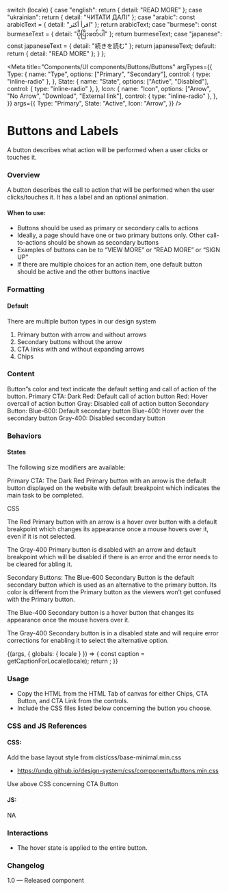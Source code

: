 
  switch (locale) {
    case "english":
      return { detail: "READ MORE" };
    case "ukrainian":
      return { detail: "ЧИТАТИ ДАЛІ" };
    case "arabic":
      const arabicText = { detail: "اقرأ أكثر" };
      return arabicText;
    case "burmese":
      const burmeseText = { detail: "ပိုပြီးဖတ်ပါ" };
      return burmeseText;
    case "japanese":
      const japaneseText = { detail: "続きを読む" };
      return japaneseText;
    default:
      return { detail: "READ MORE" };
  }
};

<Meta
  title="Components/UI components/Buttons/Buttons"
  argTypes={{
    Type: {
      name: "Type",
      options: ["Primary", "Secondary"],
      control: { type: "inline-radio" },
    },
    State: {
      name: "State",
      options: ["Active", "Disabled"],
      control: { type: "inline-radio" },
    },
    Icon: {
      name: "Icon",
      options: ["Arrow", "No Arrow", "Download", "External link"],
      control: { type: "inline-radio" },
    },
  }}
  args={{
    Type: "Primary",
    State: "Active",
    Icon: "Arrow",
  }}
/>

# Buttons and Labels

A button describes what action will be performed when a user clicks or touches it.

### Overview

A button describes the call to action that will be performed when the user clicks/touches it. It has a label and an optional animation.

#### When to use:

- Buttons should be used as primary or secondary calls to actions
- Ideally, a page should have one or two primary buttons only. Other call-to-actions should be shown as secondary buttons
- Examples of buttons can be to “VIEW MORE” or “READ MORE” or “SIGN UP”
- If there are multiple choices for an action item, one default button should be active and the other buttons inactive

### Formatting

#### Default

There are multiple button types in our design system

1. Primary button with arrow and without arrows
2. Secondary buttons without the arrow
3. CTA links with and without expanding arrows
4. Chips

### Content

Button”s color and text indicate the default setting and call of action of the button.
Primary CTA: Dark Red: Default call of action button
Red: Hover overcall of action button
Gray: Disabled call of action button
Secondary Button: Blue-600: Default secondary button
Blue-400: Hover over the secondary button
Gray-400: Disabled secondary button

### Behaviors

#### States

The following size modifiers are available:

Primary CTA:
The Dark Red Primary button with an arrow is the default button displayed on the website with default breakpoint which indicates the main task to be completed.

CSS

The Red Primary button with an arrow is a hover over button with a default breakpoint which changes its appearance once a mouse hovers over it, even if it is not selected.

The Gray-400 Primary button is disabled with an arrow and default breakpoint which will be disabled if there is an error and the error needs to be cleared for abling it.

Secondary Buttons:
The Blue-600 Secondary Button is the default secondary button which is used as an alternative to the primary button. Its color is different from the Primary button as the viewers won’t get confused with the Primary button.

The Blue-400 Secondary button is a hover button that changes its appearance once the mouse hovers over it.

The Gray-400 Secondary button is in a disabled state and will require error corrections for enabling it to select the alternative option.

<Canvas>
  <Story name="Buttons">
    {(args, { globals: { locale } }) => {
      const caption = getCaptionForLocale(locale);
      return <CtaButton label={caption.detail} {...args}></CtaButton>;
    }}
  </Story>
</Canvas>

### Usage

- Copy the HTML from the HTML Tab of canvas for either Chips, CTA Button, and CTA Link from the controls.
- Include the CSS files listed below concerning the button you choose.

### CSS and JS References

#### CSS:

Add the base layout style from dist/css/base-minimal.min.css

- https://undp.github.io/design-system/css/components/buttons.min.css

Use above CSS concerning CTA Button

#### JS:

NA

### Interactions

- The hover state is applied to the entire button.

### Changelog

1.0 — Released component
